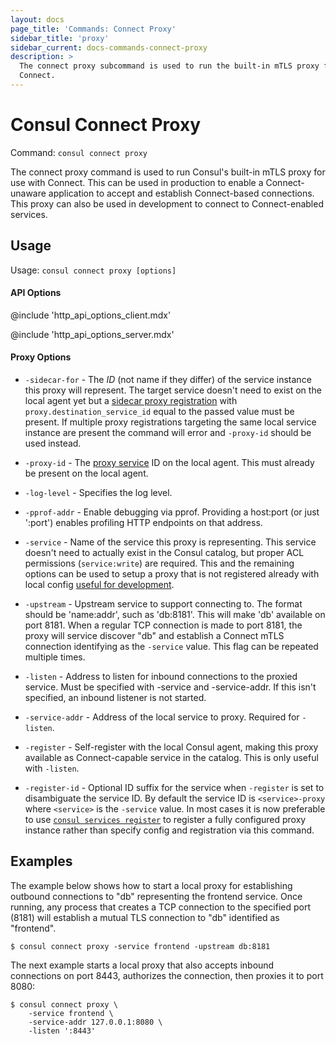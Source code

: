 ```yaml
---
layout: docs
page_title: 'Commands: Connect Proxy'
sidebar_title: 'proxy'
sidebar_current: docs-commands-connect-proxy
description: >
  The connect proxy subcommand is used to run the built-in mTLS proxy for
  Connect.
---
```


# Consul Connect Proxy

Command: `consul connect proxy`

The connect proxy command is used to run Consul's built-in mTLS proxy for
use with Connect. This can be used in production to enable a Connect-unaware
application to accept and establish Connect-based connections. This proxy
can also be used in development to connect to Connect-enabled services.

## Usage

Usage: `consul connect proxy [options]`

#### API Options

@include 'http_api_options_client.mdx'

@include 'http_api_options_server.mdx'

#### Proxy Options

- `-sidecar-for` - The _ID_ (not name if they differ) of the service instance
  this proxy will represent. The target service doesn't need to exist on the
  local agent yet but a [sidecar proxy
  registration](/docs/connect/registration/service-registration.html) with
  `proxy.destination_service_id` equal to the passed value must be present. If
  multiple proxy registrations targeting the same local service instance are
  present the command will error and `-proxy-id` should be used instead.

- `-proxy-id` - The [proxy
  service](/docs/connect/registration/service-registration.html) ID on the
  local agent. This must already be present on the local agent.

- `-log-level` - Specifies the log level.

- `-pprof-addr` - Enable debugging via pprof. Providing a host:port (or just ':port')
  enables profiling HTTP endpoints on that address.

- `-service` - Name of the service this proxy is representing. This service
  doesn't need to actually exist in the Consul catalog, but proper ACL
  permissions (`service:write`) are required. This and the remaining options can
  be used to setup a proxy that is not registered already with local config
  [useful for development](/docs/connect/dev.html).

- `-upstream` - Upstream service to support connecting to. The format should be
  'name:addr', such as 'db:8181'. This will make 'db' available on port 8181.
  When a regular TCP connection is made to port 8181, the proxy will service
  discover "db" and establish a Connect mTLS connection identifying as
  the `-service` value. This flag can be repeated multiple times.

- `-listen` - Address to listen for inbound connections to the proxied service.
  Must be specified with -service and -service-addr. If this isn't specified,
  an inbound listener is not started.

- `-service-addr` - Address of the local service to proxy. Required for
  `-listen`.

- `-register` - Self-register with the local Consul agent, making this
  proxy available as Connect-capable service in the catalog. This is only
  useful with `-listen`.

- `-register-id` - Optional ID suffix for the service when `-register` is set to
  disambiguate the service ID. By default the service ID is `<service>-proxy`
  where `<service>` is the `-service` value. In most cases it is now preferable
  to use [`consul services register`](/docs/commands/services/register.html) to
  register a fully configured proxy instance rather than specify config and
  registration via this command.

## Examples

The example below shows how to start a local proxy for establishing outbound
connections to "db" representing the frontend service. Once running, any
process that creates a TCP connection to the specified port (8181) will
establish a mutual TLS connection to "db" identified as "frontend".

```text
$ consul connect proxy -service frontend -upstream db:8181
```

The next example starts a local proxy that also accepts inbound connections
on port 8443, authorizes the connection, then proxies it to port 8080:

```text
$ consul connect proxy \
    -service frontend \
    -service-addr 127.0.0.1:8080 \
    -listen ':8443'
```
